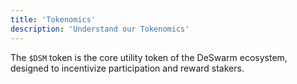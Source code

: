 ```yaml
---
title: 'Tokenomics'
description: 'Understand our Tokenomics'
---
```


The `$DSM` token is the core utility token of the DeSwarm ecosystem, designed to incentivize participation and reward stakers.
